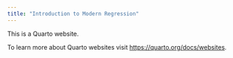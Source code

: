 ```yaml
---
title: "Introduction to Modern Regression"
---
```


This is a Quarto website.

To learn more about Quarto websites visit <https://quarto.org/docs/websites>.
